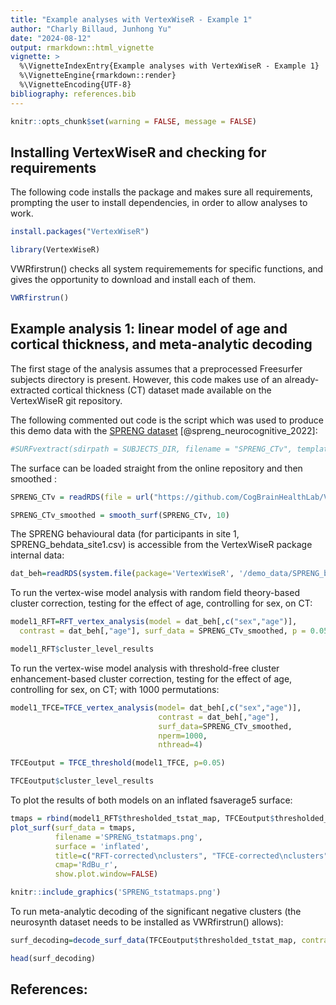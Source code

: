 ---
title: "Example analyses with VertexWiseR - Example 1"
author: "Charly Billaud, Junhong Yu"
date: "2024-08-12"
output: rmarkdown::html_vignette
vignette: >
  %\VignetteIndexEntry{Example analyses with VertexWiseR - Example 1}
  %\VignetteEngine{rmarkdown::render}
  %\VignetteEncoding{UTF-8}
bibliography: references.bib
---

```{r setup, include=FALSE} 
knitr::opts_chunk$set(warning = FALSE, message = FALSE) 
```

## Installing VertexWiseR and checking for requirements

The following code installs the package and makes sure all requirements, prompting the user to install dependencies, in order to allow analyses to work.

```{r, results = 'hide', eval = FALSE}
install.packages("VertexWiseR") 
```

```{r, results = 'hide'}
library(VertexWiseR)
```

VWRfirstrun() checks all system requiremements for specific functions, and gives the opportunity to download and install each of them.

```{r, results = 'hide'}
VWRfirstrun()
```

## Example analysis 1: linear model of age and cortical thickness, and meta-analytic decoding

The first stage of the analysis assumes that a preprocessed Freesurfer subjects directory is present. However, this code makes use of an already-extracted cortical thickness (CT) dataset made available on the VertexWiseR git repository.

The following commented out code is the script which was used to produce this demo data with the [SPRENG dataset](https://openneuro.org/datasets/ds003592/versions/1.0.13) [@spreng_neurocognitive_2022]:

```{r}

#SURFvextract(sdirpath = SUBJECTS_DIR, filename = "SPRENG_CTv", template='fsaverage5', measure = 'thickness', subj_ID = T)

```

The surface can be loaded straight from the online repository and then smoothed :

```{r}
SPRENG_CTv = readRDS(file = url("https://github.com/CogBrainHealthLab/VertexWiseR/blob/main/inst/demo_data/SPRENG_CTv_site1.rds?raw=TRUE"))

SPRENG_CTv_smoothed = smooth_surf(SPRENG_CTv, 10)
```

The SPRENG behavioural data (for participants in site 1, SPRENG_behdata_site1.csv) is accessible from the VertexWiseR package internal data:

```{r}
dat_beh=readRDS(system.file(package='VertexWiseR', '/demo_data/SPRENG_behdata_site1.rds')) 
```

To run the vertex-wise model analysis with random field theory-based cluster correction, testing for the effect of age, controlling for sex, on CT:

```{r, results = 'hide'}
model1_RFT=RFT_vertex_analysis(model = dat_beh[,c("sex","age")], 
  contrast = dat_beh[,"age"], surf_data = SPRENG_CTv_smoothed, p = 0.05)
```

```{r}
model1_RFT$cluster_level_results
```

To run the vertex-wise model analysis with threshold-free cluster enhancement-based cluster correction, testing for the effect of age, controlling for sex, on CT; with 1000 permutations:

```{r, results = 'hide'}

model1_TFCE=TFCE_vertex_analysis(model= dat_beh[,c("sex","age")], 
                                 contrast = dat_beh[,"age"],
                                 surf_data=SPRENG_CTv_smoothed,
                                 nperm=1000, 
                                 nthread=4) 

TFCEoutput = TFCE_threshold(model1_TFCE, p=0.05)
```

```{r}
TFCEoutput$cluster_level_results
```

To plot the results of both models on an inflated fsaverage5 surface:

```{r, results = 'hide'}
tmaps = rbind(model1_RFT$thresholded_tstat_map, TFCEoutput$thresholded_tstat_map)
plot_surf(surf_data = tmaps, 
          filename ='SPRENG_tstatmaps.png', 
          surface = 'inflated', 
          title=c("RFT-corrected\nclusters", "TFCE-corrected\nclusters"),
          cmap='RdBu_r',
          show.plot.window=FALSE)
```
```{r, echo=FALSE, fig.align="center", out.width="100%"}
knitr::include_graphics('SPRENG_tstatmaps.png')
```

To run meta-analytic decoding of the significant negative clusters (the neurosynth dataset needs to be installed as VWRfirstrun() allows):

```{r,results = 'hide'}
surf_decoding=decode_surf_data(TFCEoutput$thresholded_tstat_map, contrast="negative")
```

```{r}
head(surf_decoding)
```
## References: